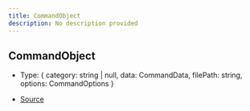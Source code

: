 ```yaml
---
title: CommandObject
description: No description provided
---
```


## CommandObject

- Type: \{
  category: string \| null,
  data: CommandData,
  filePath: string,
  options: CommandOptions
}

- [Source](https://github.com/underctrl-io/commandkit/blob/d276a8377813631933aebfa66545130a52f7a7cb/packages/commandkit/src/types.ts#L249)